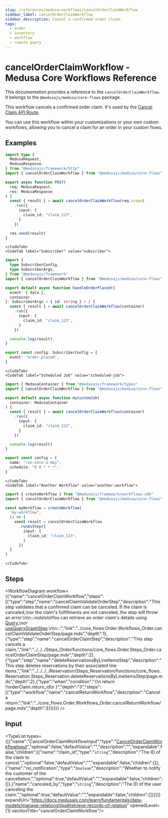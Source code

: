 ```yaml
---
slug: /references/medusa-workflows/cancelOrderClaimWorkflow
sidebar_label: cancelOrderClaimWorkflow
sidebar_description: Cancel a confirmed order claim.
tags:
  - order
  - inventory
  - workflow
  - remote query
---
```



# cancelOrderClaimWorkflow - Medusa Core Workflows Reference

This documentation provides a reference to the `cancelOrderClaimWorkflow`. It belongs to the `@medusajs/medusa/core-flows` package.

This workflow cancels a confirmed order claim. It's used by the
[Cancel Claim API Route](https://docs.medusajs.com/api/admin#claims\_postclaimsidcancel).

You can use this workflow within your customizations or your own custom workflows, allowing you to cancel a claim
for an order in your custom flows.

<SourceCodeLink link="https://github.com/medusajs/medusa/blob/a503bbe5963f95710f599c466dfb2c3956914e06/packages/core/core-flows/src/order/workflows/claim/cancel-claim.ts#L111" />

## Examples

<CodeTabs group="workflow-exection">
    <CodeTab label="API Route" value="api-route">
    
```ts title="src/api/workflow/route.ts"
import type {
  MedusaRequest,
  MedusaResponse,
} from "@medusajs/framework/http"
import { cancelOrderClaimWorkflow } from "@medusajs/medusa/core-flows"

export async function POST(
  req: MedusaRequest,
  res: MedusaResponse
) {
  const { result } = await cancelOrderClaimWorkflow(req.scope)
    .run({
      input: {
        claim_id: "claim_123",
      }
    })

  res.send(result)
}
```

    </CodeTab>
    <CodeTab label="Subscriber" value="subscriber">
    
```ts title="src/subscribers/order-placed.ts"
import {
  type SubscriberConfig,
  type SubscriberArgs,
} from "@medusajs/framework"
import { cancelOrderClaimWorkflow } from "@medusajs/medusa/core-flows"

export default async function handleOrderPlaced({
  event: { data },
  container,
}: SubscriberArgs < { id: string } > ) {
  const { result } = await cancelOrderClaimWorkflow(container)
    .run({
      input: {
        claim_id: "claim_123",
      }
    })

  console.log(result)
}

export const config: SubscriberConfig = {
  event: "order.placed",
}
```

    </CodeTab>
    <CodeTab label="Scheduled Job" value="scheduled-job">
    
```ts title="src/jobs/message-daily.ts"
import { MedusaContainer } from "@medusajs/framework/types"
import { cancelOrderClaimWorkflow } from "@medusajs/medusa/core-flows"

export default async function myCustomJob(
  container: MedusaContainer
) {
  const { result } = await cancelOrderClaimWorkflow(container)
    .run({
      input: {
        claim_id: "claim_123",
      }
    })

  console.log(result)
}

export const config = {
  name: "run-once-a-day",
  schedule: "0 0 * * *",
}
```

    </CodeTab>
    <CodeTab label="Another Workflow" value="another-workflow">
    
```ts title="src/workflows/my-workflow.ts"
import { createWorkflow } from "@medusajs/framework/workflows-sdk"
import { cancelOrderClaimWorkflow } from "@medusajs/medusa/core-flows"

const myWorkflow = createWorkflow(
  "my-workflow",
  () => {
    const result = cancelOrderClaimWorkflow
      .runAsStep({
        input: {
          claim_id: "claim_123",
        }
      })
  }
)
```

    </CodeTab>
  </CodeTabs>

## Steps

<WorkflowDiagram workflow={{"name":"cancelOrderClaimWorkflow","steps":[{"type":"step","name":"cancelClaimValidateOrderStep","description":"This step validates that a confirmed claim can be canceled. If the claim is canceled,\nor the claim's fulfillments are not canceled, the step will throw an error.\n\n:::note\n\nYou can retrieve an order claim's details using [Query](https://docs.medusajs.com/learn/fundamentals/module-links/query),\nor [useQueryGraphStep](https://docs.medusajs.com/resources/references/medusa-workflows/steps/useQueryGraphStep).\n\n:::","link":"../core_flows.Order.Workflows_Order.cancelClaimValidateOrderStep/page.mdx","depth":1},{"type":"step","name":"cancelOrderClaimStep","description":"This step cancels a claim.","link":"../../../Steps_Order/functions/core_flows.Order.Steps_Order.cancelOrderClaimStep/page.mdx","depth":2},{"type":"step","name":"deleteReservationsByLineItemsStep","description":"This step deletes reservations by their associated line items.","link":"../../../../Reservation/Steps_Reservation/functions/core_flows.Reservation.Steps_Reservation.deleteReservationsByLineItemsStep/page.mdx","depth":2},{"type":"when","condition":"{\n      return !!orderClaim.return_id\n    }","depth":"3","steps":[{"type":"workflow","name":"cancelReturnWorkflow","description":"Cancel a return.","link":"../core_flows.Order.Workflows_Order.cancelReturnWorkflow/page.mdx","depth":3}]}]}} />

## Input

<TypeList types={[{"name":"CancelOrderClaimWorkflowInput","type":"[CancelOrderClaimWorkflowInput](../../../../../types/WorkflowTypes/OrderWorkflow/interfaces/types.WorkflowTypes.OrderWorkflow.CancelOrderClaimWorkflowInput/page.mdx)","optional":false,"defaultValue":"","description":"","expandable":false,"children":[{"name":"claim_id","type":"`string`","description":"The ID of the claim to cancel.","optional":false,"defaultValue":"","expandable":false,"children":[]},{"name":"no_notification","type":"`boolean`","description":"Whether to notify the customer of the cancellation.","optional":true,"defaultValue":"","expandable":false,"children":[]},{"name":"canceled_by","type":"`string`","description":"The ID of the user canceling the claim.","optional":true,"defaultValue":"","expandable":false,"children":[]}]}]} expandUrl="https://docs.medusajs.com/learn/fundamentals/data-models/manage-relationships#retrieve-records-of-relation" openedLevel={1} sectionTitle="cancelOrderClaimWorkflow"/>
